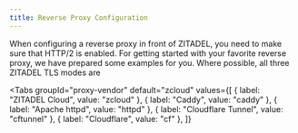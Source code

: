 ```yaml
---
title: Reverse Proxy Configuration
---
```


When configuring a reverse proxy in front of ZITADEL, you need to make sure that HTTP/2 is enabled.
For getting started with your favorite reverse proxy, we have prepared some examples for you.
Where possible, all three ZITADEL TLS modes are






<Tabs
  groupId="proxy-vendor"
  default="zcloud"
  values={[
    { label: "ZITADEL Cloud", value: "zcloud" },
    { label: "Caddy", value: "caddy" },
    { label: "Apache httpd", value: "httpd" },
    { label: "Cloudflare Tunnel", value: "cftunnel" },
    { label: "Cloudflare", value: "cf" },
  ]}
>
  <TabItem value="zcloud">
    <Zcloud />
    <More />
  </TabItem>
  <TabItem value="caddy">
    <Caddy />
    <More />
  </TabItem>
  <TabItem value="httpd">
    <Httpd />
    <More />
  </TabItem>
  <TabItem value="cftunnel">
    <Cftunnel />
    <More />
  </TabItem>
  <TabItem value="cf">
    <Cloudflare />
    <More />
  </TabItem>
</Tabs>
